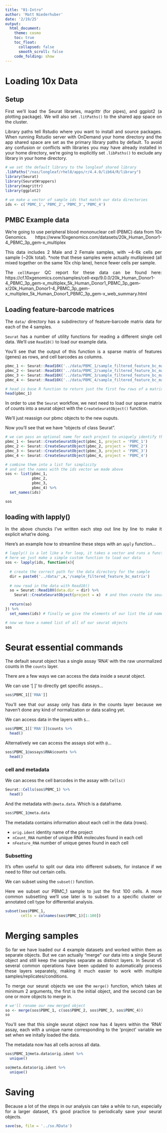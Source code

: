 ```yaml
---
title: "01-Intro"
author: 'Matt Niederhuber'
date: '2/19/25'
output:
  html_document:
    theme: cosmo
    toc: true
    toc_float:
      collapsed: false
      smooth_scroll: false
    code_folding: show
---
```

<style>
body {
text-align: justify}
</style>

# Loading 10x Data

## Setup

First we'll load the Seurat libraries, magrittr (for pipes), and ggplot2 (a plotting package).
We will also set `.litPaths()` to the shared app space on the cluster.

Library paths tell Rstudio where you want to install and source packages. When running Rstudio server with OnDemand your home directory and the app shared space are set as the primary library paths by default. To avoid any confusion or conflicts with libraries you may have already installed in your home directory, we're going to explicitly set `.libPaths()` to exclude any library in your home directory. 

```r
# we set the default library to the longleaf shared library
.libPaths("/nas/longleaf/rhel8/apps/r/4.4.0/lib64/R/library")
library(Seurat)
library(SeuratWrappers)
library(magrittr)
library(ggplot2)

# we make a vector of sample ids that match our data directories
ids <- c('PBMC_1','PBMC_2','PBMC_3','PBMC_4')
```

## PMBC Example data

We're going to use peripheral blood mononuclear cell (PBMC) data from 10x Genomics. 
https://www.10xgenomics.com/datasets/20k_Human_Donor1-4_PBMC_3p_gem-x_multiplex

This data includes 2 Male and 2 Female samples, with ~4-6k cells per sample (~20k total). 
*note that these samples were actually mutliplexed (all mixed together on the same 10x chip lane), hence fewer cells per sample. 

The `cellRanger` QC report for these data can be found here: https://cf.10xgenomics.com/samples/cell-exp/9.0.0/20k_Human_Donor1-4_PBMC_3p_gem-x_multiplex_5k_Human_Donor1_PBMC_3p_gem-x/20k_Human_Donor1-4_PBMC_3p_gem-x_multiplex_5k_Human_Donor1_PBMC_3p_gem-x_web_summary.html

## Loading feature-barcode matrices 

The `data/` directory has a subdirectory of feature-barcode matrix data for each of the 4 samples. 

`Seurat` has a number of utility functions for reading a different single cell data. We'll use `Read10()` to load our example data.

You'll see that the output of this function is a sparse matrix of features (genes) as rows, and cell barcodes as columns. 
```r
pbmc_1 <- Seurat::Read10X('../data/PBMC_1/sample_filtered_feature_bc_matrix')
pbmc_2 <- Seurat::Read10X('../data/PBMC_2/sample_filtered_feature_bc_matrix')
pbmc_3 <- Seurat::Read10X('../data/PBMC_3/sample_filtered_feature_bc_matrix')
pbmc_4 <- Seurat::Read10X('../data/PBMC_4/sample_filtered_feature_bc_matrix')

# head is base R function to return just the first few rows of a matrix or dataframe
head(pbmc_1)
```

In order to use the `Seurat` workflow, we next need to load our sparse matrix of counts into a seurat object with the `CreateSeuratObject()` function.

We'll just reassign our pbmc objects to the new ouputs.

Now you'll see that we have "objects of class Seurat". 

```r

# we can pass an optional name for each project to uniquely identify them
pbmc_1 <- Seurat::CreateSeuratObject(pbmc_1, project = 'PBMC_1')
pbmc_2 <- Seurat::CreateSeuratObject(pbmc_2, project = 'PBMC_2')
pbmc_3 <- Seurat::CreateSeuratObject(pbmc_3, project = 'PBMC_3')
pbmc_4 <- Seurat::CreateSeuratObject(pbmc_4, project = 'PBMC_4')

# combine them into a list for simplicity
# and set the names with the ids vector we made above
sos <- list(pbmc_1, 
            pbmc_2, 
            pbmc_3, 
            pbmc_4) %>%
  set_names(ids)

sos
```

## loading with lapply()

In the above chuncks I've written each step out line by line to make it explicit what're doing. 

Here's an example how to streamline these steps with an `apply` function...
```r

# lapply() is a lot like a for loop, it takes a vector and runs a function with each element of the vector
# here we just make a simple custom function to load our data
sos <- lapply(ids, function(x){
  
  # create the correct path for the data directory for the sample
  dir = paste0('../data/',x,'/sample_filtered_feature_bc_matrix')
 
  # now read in the data with Read10()
  so = Seurat::Read10X(data.dir = dir) %>%
    Seurat::CreateSeuratObject(project = x)  # and then create the seurat object
  
  return(so)
}) %>%
  set_names(ids) # finally we give the elements of our list the id names

# now we have a named list of all of our seurat objects
sos
```

# Seurat essential commands

The default seurat object has a single assay 'RNA' with the raw unormalized counts in the `counts` layer.

There are a few ways we can access the data inside a seurat object. 

We can use '[ ]' to directly get specific assays... 

```r
sos$PBMC_1[['RNA']]
```
You'll see that our assay only has data in the counts layer because we haven't done any kind of normalization or data scaling yet.

We can access data in the layers with `$`...
```r
sos$PBMC_1[['RNA']]$counts %>%
  head()
```

Alternatively we can access the assays slot with `@`...
```r
sos$PBMC_1@assays$RNA$counts %>%
  head()
```

### cell and metadata

We can access the cell barcodes in the assay with `Cells()`
```r
Seurat::Cells(sos$PBMC_1) %>%
  head()

```

And the metadata with `@meta.data`. Which is a dataframe. 

```r
sos$PBMC_1@meta.data
```

The metadata contains information about each cell in the data (rows). 

- `orig.ident` identity name of the project
- `nCount_RNA` number of unique RNA molecules found in each cell
- `nFeature_RNA` number of unique genes found in each cell

### Subsetting

It's often useful to split our data into different subsets, for instance if we need to filter out certain cells.

We can subset using the `subset()` function.

Here we subset our PBMC_1 sample to just the first 100 cells. A more common subsetting we'll use later is to subset to a specific cluster or annotated cell type for differential analysis.

```r
subset(sos$PBMC_1,
       cells = colnames(sos$PBMC_1)[1:100])
```

# Merging samples

So far we have loaded our 4 example datasets and worked within them as separate objects. But we can actually "merge" our data into a single Seurat object and still keep the samples separate as distinct layers. In Seurat v5 several common operations have been updated to automatically process these layers separately, making it much easier to work with multiple samples/replicates/conditions. 

To merge our seurat objects we use the `merge()` function, which takes at minimum 2 arguments, the first is the initial object, and the second can be one or more objects to merge in.

```r
# we'll rename our new merged object 
so <- merge(sos$PBMC_1, c(sos$PBMC_2, sos$PBMC_3, sos$PBMC_4))
so
```
You'll see that this single seurat object now has 4 layers within the 'RNA' assay, each with a unique name corresponding to the 'project' variable we set when we initally loaded the data. 

The metadata now has all cells across all data. 

```r
sos$PBMC_1@meta.data$orig.ident %>%
  unique()

so@meta.data$orig.ident %>%
  unique()
```

# Saving

Because a lot of the steps in our analysis can take a while to run, especially for a larger dataset, it's good practice to periodically save your seurat objects. 

```r
save(so, file = '../so.RData')
```





